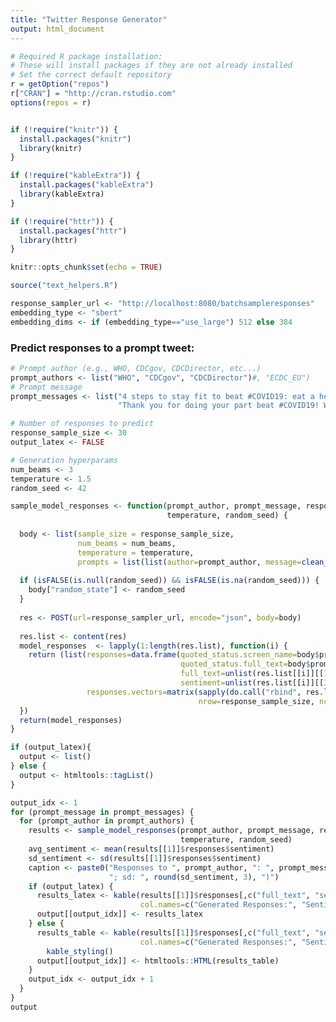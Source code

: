 ```yaml
---
title: "Twitter Response Generator"
output: html_document
---
```


```r
# Required R package installation:
# These will install packages if they are not already installed
# Set the correct default repository
r = getOption("repos")
r["CRAN"] = "http://cran.rstudio.com"
options(repos = r)


if (!require("knitr")) {
  install.packages("knitr")
  library(knitr)
}

if (!require("kableExtra")) {
  install.packages("kableExtra")
  library(kableExtra)
}

if (!require("httr")) {
  install.packages("httr")
  library(httr)
}

knitr::opts_chunk$set(echo = TRUE)

source("text_helpers.R")
```

```r
response_sampler_url <- "http://localhost:8080/batchsampleresponses"
embedding_type <- "sbert"
embedding_dims <- if (embedding_type=="use_large") 512 else 384
```

### Predict responses to a prompt tweet:

```r
# Prompt author (e.g., WHO, CDCgov, CDCDirector, etc...)
prompt_authors <- list("WHO", "CDCgov", "CDCDirector")#, "ECDC_EU")
# Prompt message
prompt_messages <- list("4 steps to stay fit to beat #COVID19: eat a healthy diet #notobacco be physically active stop harmful use of alcohol",
                        "Thank you for doing your part beat #COVID19! We are excited to share these 4 steps anybody can take to stay fit against #COVID19: eat a healthy diet, reduce tobacco use, be physically active, and drink alcohol in moderation.")

# Number of responses to predict
response_sample_size <- 30
output_latex <- FALSE

# Generation hyperparams
num_beams <- 3
temperature <- 1.5
random_seed <- 42
```


```r
sample_model_responses <- function(prompt_author, prompt_message, response_sample_size, num_beams, 
                                   temperature, random_seed) {
  
  body <- list(sample_size = response_sample_size, 
               num_beams = num_beams,
               temperature = temperature,
               prompts = list(list(author=prompt_author, message=clean_text(prompt_message))))
  
  if (isFALSE(is.null(random_seed)) && isFALSE(is.na(random_seed))) {
    body["random_state"] <- random_seed
  }
  
  res <- POST(url=response_sampler_url, encode="json", body=body)
  
  res.list <- content(res)
  model_responses  <- lapply(1:length(res.list), function(i) {
    return (list(responses=data.frame(quoted_status.screen_name=body$prompts[[i]]$author,
                                      quoted_status.full_text=body$prompts[[i]]$message,
                                      full_text=unlist(res.list[[i]][[1]]),
                                      sentiment=unlist(res.list[[i]][[3]])),
                 responses.vectors=matrix(sapply(do.call("rbind", res.list[[i]][[2]]), function(x) x), 
                                          nrow=response_sample_size, ncol=embedding_dims)))
  })
  return(model_responses)
}
```

```r
if (output_latex){
  output <- list()
} else {
  output <- htmltools::tagList()
}

output_idx <- 1
for (prompt_message in prompt_messages) {
  for (prompt_author in prompt_authors) {
    results <- sample_model_responses(prompt_author, prompt_message, response_sample_size, num_beams, 
                                      temperature, random_seed)
    avg_sentiment <- mean(results[[1]]$responses$sentiment)
    sd_sentiment <- sd(results[[1]]$responses$sentiment)
    caption <- paste0("Responses to ", prompt_author, ": ", prompt_message, " (mean: ", round(avg_sentiment, 3), 
                      "; sd: ", round(sd_sentiment, 3), ")")
    if (output_latex) {
      results_latex <- kable(results[[1]]$responses[,c("full_text", "sentiment")], "latex",  
                             col.names=c("Generated Responses:", "Sentiment:"), caption=caption, booktabs=TRUE)
      output[[output_idx]] <- results_latex
    } else {
      results_table <- kable(results[[1]]$responses[,c("full_text", "sentiment")], 
                             col.names=c("Generated Responses:", "Sentiment:"), caption=caption) %>% 
        kable_styling()
      output[[output_idx]] <- htmltools::HTML(results_table)
    }
    output_idx <- output_idx + 1
  }
}
output
```